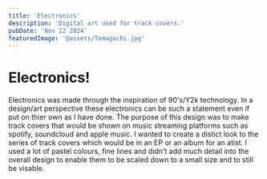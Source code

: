```yaml
---
title: 'Electronics'
description: 'Digital art used for track covers.'
pubDate: 'Nov 22 2024'
featuredImage: '@assets/Temagochi.jpg'
---
```



<ProjectImage path={image2} alt="###"/>
<ProjectImage path={image3} alt="###"/>
<ProjectImage path={image4} alt="###"/>

**Electronics!**
===============

Electronics was made through the inspiration of 90's/Y2k technology. In a design/art perspective these electronics can be such a statement even if put on thier own as I have done. The purpose of this design was to make track covers that would be shown on music streaming platforms such as spotify, soundcloud and apple music. I wanted to create a distict look to the series of track covers which would be in an EP or an album for an atist. I used a lot of pastel colours, fine lines and didn't add much detail into the overall design to enable them to be scaled down to a small size and to still be visable.
